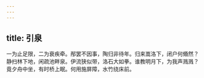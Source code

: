 ```yaml
---
---
---
```

title: 引泉
---



一为止足限，二为衰疾牵。邴罢不因事，陶归非待年。归来嵩洛下，闭户何翛然？静扫林下地，闲疏池畔泉。伊流狭似带，洛石大如拳。谁教明月下，为我声溅溅？竟夕舟中坐，有时桥上眠。何用施屏障，水竹绕床前。